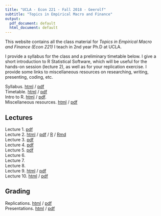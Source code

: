 ```yaml
---
title: "UCLA - Econ 221 - Fall 2018 - Geerolf"
subtitle: "Topics in Empirical Macro and Finance"
output:
  pdf_document: default
  html_document: default
---
```


This website contains all the class material for _Topics in Empirical Macro and Finance (Econ 221)_ I teach in 2nd year Ph.D at UCLA. 

I provide a syllabus for the class and a preliminary timetable below. I give a short introduction to R Statistical Software, which will be useful for the hands-on session (lecture 2), as well as for your replication exercise. I provide some links to miscellaneous resources on researching, writing, presenting, coding, etc.

Syllabus. [html](syllabus.html) / [pdf](syllabus.pdf)  
Timetable. [html](timetable.html) / [pdf](timetable.pdf)  
Intro to R. [html](R.html) / [pdf](R.pdf).  
Miscellaneous resources. [html](useful-resources.html) / [pdf](useful-resources.pdf)

## Lectures

Lecture 1. [pdf](lecture1-slides.pdf)  
Lecture 2. [html](lecture2.html) / [pdf](lecture2.pdf) / [R](lecture2.R) / [Rmd](lecture2.Rmd)   
Lecture 3. [pdf](lecture3-slides.pdf)    
Lecture 4. [pdf](lecture4-slides.pdf)     
Lecture 5. [pdf](lecture5-slides.pdf)     
Lecture 6.  
Lecture 7.  
Lecture 8.  
Lecture 9. [html](lecture9.html) /  [pdf](lecture9.pdf)  
Lecture 10. [html](lecture10.html) /  [pdf](lecture10.pdf)  

## Grading

Replications. [html](papers-to-replicate.html) / [pdf](papers-to-replicate.pdf)  
Presentations. [html](papers-to-present.html)  / [pdf](papers-to-present.pdf)  
